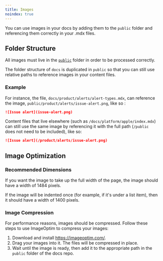 ```yaml
---
title: Images
noindex: true
---
```


You can use images in your docs by adding them to the `public` folder and referencing them correctly in your .mdx files.

## Folder Structure

All images must live in the [`public`](https://github.com/getsentry/sentry-docs/tree/master/public) folder in order to be processed correctly.

The folder structure of `docs` is duplicated in `public` so that you can still use relative paths to reference images in your content files.

### Example

For instance, the file, `docs/product/alerts/alert-types.mdx`, can reference the image, `public/product/alerts/issue-alert.png`, like so :

```markdown {filename:docs/product/alerts/alert-types.mdx}
![Issue alert](issue-alert.png)
```

Content files that live elsewhere (such as `/docs/platform/apple/index.mdx`) can still use the same image by referencing it with the full path (`/public` does not need to be included), like so:

```markdown {filename:/docs/platform/apple/index.mdx}
![Issue alert](/product/alerts/issue-alert.png)
```

## Image Optimization

### Recommended Dimensions
If you want the image to take up the full width of the page, the image should have a width of 1484 pixels.

If the image will be indented once (for example, if it's under a list item), then it should have a width of 1400 pixels.

### Image Compression

For performance reasons, images should be compressed. Follow these steps to use ImageOptim to compress your images:

1. Download and install https://imageoptim.com/.
2. Drag your images into it. The files will be compressed in place.
3. Wait until the image is ready, then add it to the appropriate path in the `public` folder of the docs repo.

